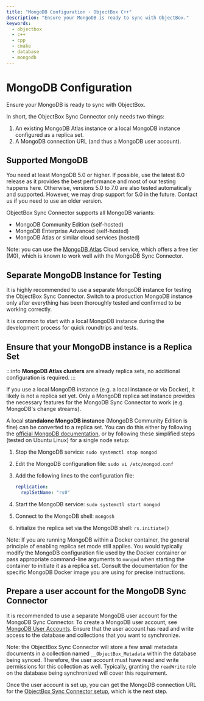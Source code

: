 ```yaml
---
title: "MongoDB Configuration - ObjectBox C++"
description: "Ensure your MongoDB is ready to sync with ObjectBox."
keywords:
  - objectbox
  - c++
  - cpp
  - cmake
  - database
  - mongodb
---
```








<TechnicalArticleSchema
  headline="MongoDB Configuration - ObjectBox C++"
  description="Ensure your MongoDB is ready to sync with ObjectBox."
  url="https://cpp.objectbox.io/mongodb-configuration"
  datePublished="2025-07-17"
  dateModified="2025-07-17"
/>

# MongoDB Configuration

Ensure your MongoDB is ready to sync with ObjectBox.


In short, the ObjectBox Sync Connector only needs two things:

1. An existing MongoDB Atlas instance or a local MongoDB instance configured as a replica set.
2. A MongoDB connection URL (and thus a MongoDB user account).

## Supported MongoDB

You need at least MongoDB 5.0 or higher. If possible, use the latest 8.0 release as it provides the best performance and most of our testing happens here. Otherwise, versions 5.0 to 7.0 are also tested automatically and supported. However, we may drop support for 5.0 in the future. Contact us if you need to use an older version.

ObjectBox Sync Connector supports all MongoDB variants:

* MongoDB Community Edition (self-hosted)
* MongoDB Enterprise Advanced (self-hosted)
* MongoDB Atlas or similar cloud services (hosted)

Note: you can use the [MongoDB Atlas](https://www.mongodb.com/products/platform/atlas-database) Cloud service, which offers a free tier (M0), which is known to work well with the MongoDB Sync Connector.

## Separate MongoDB Instance for Testing

It is highly recommended to use a separate MongoDB instance for testing the ObjectBox Sync Connector. Switch to a production MongoDB instance only after everything has been thoroughly tested and confirmed to be working correctly.

It is common to start with a local MongoDB instance during the development process for quick roundtrips and tests.

## Ensure that your MongoDB instance is a Replica Set

:::info
**MongoDB Atlas clusters** are already replica sets, no additional configuration is required.
:::

If you use a local MongoDB instance (e.g. a local instance or via Docker), it likely is not a replica set yet.
Only a MongoDB replica set instance provides the necessary features for the MongoDB Sync Connector to work (e.g. MongoDB's change streams).

A local **standalone MongoDB instance** (MongoDB Community Edition is fine) can be converted to a replica set. You can do this either by following the [official MongoDB documentation](https://www.mongodb.com/docs/manual/tutorial/convert-standalone-to-replica-set/), or by following these simplified steps (tested on Ubuntu Linux) for a single node setup:

1. Stop the MongoDB service: `sudo systemctl stop mongod`
2. Edit the MongoDB configuration file: `sudo vi /etc/mongod.conf`
3.  Add the following lines to the configuration file:

    ```yaml
    replication:
      replSetName: "rs0"
    ```
4. Start the MongoDB service: `sudo systemctl start mongod`
5. Connect to the MongoDB shell: `mongosh`
6. Initialize the replica set via the MongoDB shell: `rs.initiate()`

Note: If you are running MongoDB within a Docker container, the general principle of enabling replica set mode still applies. You would typically modify the MongoDB configuration file used by the Docker container or pass appropriate command-line arguments to `mongod` when starting the container to initiate it as a replica set. Consult the documentation for the specific MongoDB Docker image you are using for precise instructions.

## Prepare a user account for the MongoDB Sync Connector

It is recommended to use a separate MongoDB user account for the MongoDB Sync Connector. To create a MongoDB user account, see [MongoDB User Accounts](https://www.mongodb.com/docs/manual/tutorial/create-users/). Ensure that the user account has read and write access to the database and collections that you want to synchronize.

Note: the ObjectBox Sync Connector will store a few small metadata documents in a collection named `__ObjectBox_Metadata` within the database being synced. Therefore, the user account must have read and write permissions for this collection as well. Typically, granting the `readWrite` role on the database being synchronized will cover this requirement.

Once the user account is set up, you can get the MongoDB connection URL for the [ObjectBox Sync Connector setup](objectbox-sync-connector-setup), which is the next step.